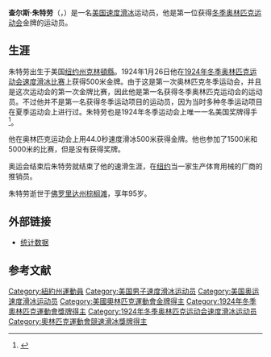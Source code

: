 '''查尔斯·朱特劳'''（{{lang|en|Charles Henry Jewtraw}}，{{bd|1900年|5月5日|1996年|1月26日}}）是一名[[美国|美国]][[速度滑冰|速度滑冰]]运动员，他是第一位获得[[冬季奥林匹克运动会|冬季奥林匹克运动会]]金牌的运动员。

==生涯==
朱特劳出生于美国[[纽约州|纽约州]][[克林頓縣_(紐約州)|克林頓縣]]。1924年1月26日他在[[1924年冬季奥林匹克运动会速度滑冰比赛|1924年冬季奥林匹克运动会速度滑冰比赛]]上获得500米金牌。由于这是第一次奥林匹克冬季运动会，并且是这次运动会的第一次金牌比赛，因此他是第一名获得冬季奥林匹克运动会的运动员。不过他并不是第一名获得冬季运动项目的运动员，因为当时多种冬季运动项目在夏季运动会上进行过。朱特劳也是1924年冬季运动会上唯一一名美国奖牌得手<ref>{{Cite web |url=http://sportsillustrated.cnn.com/multimedia/photo_gallery/1001/olympics.winter.usa.top15.moments/content.1.html |title=存档副本 |access-date=2014-08-01 |archive-date=2014-03-21 |archive-url=https://web.archive.org/web/20140321010749/http://sportsillustrated.cnn.com/multimedia/photo_gallery/1001/olympics.winter.usa.top15.moments/content.1.html |dead-url=no }}</ref>。

他在奥林匹克运动会上用44.0秒速度滑冰500米获得金牌。他也参加了1500米和5000米的比赛，但是没有获得奖牌。

奥运会结束后朱特劳就结束了他的速滑生涯，在[[纽约|纽约]]当一家生产体育用械的厂商的推销员。

朱特劳逝世于[[佛罗里达州|佛罗里达州]][[棕榈滩|棕榈滩]]，享年95岁。

==外部链接==
* [http://www.speedskatingnews.info/?page_id=814&anzeige=skater&skater=3923 统计数据] {{Wayback|url=http://www.speedskatingnews.info/?page_id=814&anzeige=skater&skater=3923 |date=20210711021132 }}

==参考文献==
{{reflist}}

{{Footer Olympic Champions 500m Speed Skating Men}}
{{DEFAULTSORT:Jewtraw, Charles}}
[[Category:紐約州運動員|Category:紐約州運動員]]
[[Category:美国男子速度滑冰运动员|Category:美国男子速度滑冰运动员]]
[[Category:美国奥运速度滑冰运动员|Category:美国奥运速度滑冰运动员]]
[[Category:美國奧林匹克運動會金牌得主|Category:美國奧林匹克運動會金牌得主]]
[[Category:1924年冬季奧林匹克運動會獎牌得主|Category:1924年冬季奧林匹克運動會獎牌得主]]
[[Category:1924年冬季奥林匹克运动会速度滑冰运动员|Category:1924年冬季奥林匹克运动会速度滑冰运动员]]
[[Category:奧林匹克運動會競速滑冰獎牌得主|Category:奧林匹克運動會競速滑冰獎牌得主]]